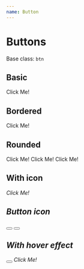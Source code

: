 ```yaml
---
name: Button
---
```



# Buttons

Base class: `btn`

## Basic

<Playground>
  <DocumentationWrapper>
  <div className="m-fx-c-c">
    <a class="btn m-primary m-pd-xt-v m-pd-ty-h m-mg-xt-r">Click Me!</a>
  </div>
  </DocumentationWrapper>
</Playground>

## Bordered

<Playground>
  <DocumentationWrapper>
  <div className="m-fx-c-c">
    <a class="btn m-bd-xt m-pd-xt-v m-pd-ty-h m-mg-xt-r">Click Me!</a>
  </div>
  </DocumentationWrapper>
</Playground>

## Rounded

<Playground>
  <DocumentationWrapper>
  <div className="m-fx-c-c">
    <a class="btn m-valid m-pd-ty-v m-pd-sm-h m-rd-xx m-mg-xt-r">Click Me!</a>
    <a class="btn m-alert m-pd-ty-v m-pd-sm-h m-rd-xx-l m-mg-xt-r">Click Me!</a>
    <a class="btn m-primary m-pd-ty-v m-pd-sm-h m-rd-xx-t m-mg-xt-r">Click Me!</a>
  </div>
  </DocumentationWrapper>
</Playground>

## With icon

<Playground>
  <DocumentationWrapper>
  <div className="m-fx-c-c">
      <a class="btn m-alert m-pd-ty-v m-pd-sm-h">
        <i class="fa fa-search icon m-mg-xt-r" />
        <span class="btn__text">Click Me!</span>
      </a>
  </div>
  </DocumentationWrapper>
</Playground>

## Button icon

<Playground>
  <DocumentationWrapper>
  <div className="m-fx-c-c">
    <button class="btn m-alert m-pd-sm m-mg-xt-r">
      <i class="fa fa-search icon m-fs-sm" />
    </button>
    <button class="btn m-primary m-pd-ty m-rd-xx">
      <i class="fa fa-search icon m-fs-ty" />
    </button>
  </div>
  </DocumentationWrapper>
</Playground>

## With hover effect

<Playground>
  <DocumentationWrapper>
  <div className="m-fx-c-c">
    <button class="btn m-alert m-pd-sm m-mg-xt-r m-ef-hv-bg-1">
      <i class="fa fa-search icon m-fs-sm" />
    </button>
    <a class="btn m-bd-xt m-pd-xt-v m-pd-ty-h m-mg-xt-r m-ef-hv-tx-primary">Click Me!</a>
  </div>
  </DocumentationWrapper>
</Playground>